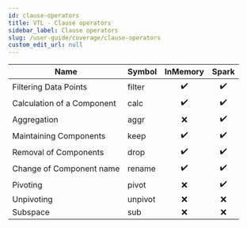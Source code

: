 ```yaml
---
id: clause-operators
title: VTL - Clause operators
sidebar_label: Clause operators
slug: /user-guide/coverage/clause-operators
custom_edit_url: null
---
```


| Name                       | Symbol  |      InMemory      |       Spark        |
| -------------------------- | :------ | :----------------: | :----------------: |
| Filtering Data Points      | filter  | :heavy_check_mark: | :heavy_check_mark: |
| Calculation of a Component | calc    | :heavy_check_mark: | :heavy_check_mark: |
| Aggregation                | aggr    |        :x:         | :heavy_check_mark: |
| Maintaining Components     | keep    | :heavy_check_mark: | :heavy_check_mark: |
| Removal of Components      | drop    | :heavy_check_mark: | :heavy_check_mark: |
| Change of Component name   | rename  | :heavy_check_mark: | :heavy_check_mark: |
| Pivoting                   | pivot   |        :x:         | :heavy_check_mark: |
| Unpivoting                 | unpivot |        :x:         |        :x:         |
| Subspace                   | sub     |        :x:         |        :x:         |
